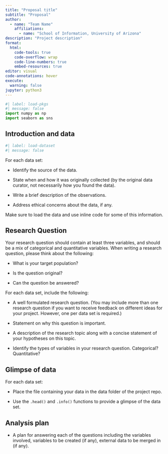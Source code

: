 ```yaml
---
title: "Proposal title"
subtitle: "Proposal"
author: 
  - name: "Team Name"
    affiliations:
      - name: "School of Information, University of Arizona"
description: "Project description"
format:
  html:
    code-tools: true
    code-overflow: wrap
    code-line-numbers: true
    embed-resources: true
editor: visual
code-annotations: hover
execute:
  warning: false
jupyter: python3
---
```


```python
#| label: load-pkgs
#| message: false
import numpy as np
import seaborn as sns
```

## Introduction and data

```python
#| label: load-dataset
#| message: false
```

For each data set:

- Identify the source of the data.

- State when and how it was originally collected (by the original data curator, not necessarily how you found the data).

- Write a brief description of the observations.

- Address ethical concerns about the data, if any.

Make sure to load the data and use inline code for some of this information.

## Research Question

Your research question should contain at least three variables, and should be a mix of categorical and quantitative variables. When writing a research question, please think about the following:

- What is your target population?

- Is the question original?

- Can the question be answered?

For each data set, include the following:

- A well formulated research question. (You may include more than one research question if you want to receive feedback on different ideas for your project. However, one per data set is required.)

- Statement on why this question is important.

- A description of the research topic along with a concise statement of your hypotheses on this topic.

- Identify the types of variables in your research question. Categorical? Quantitative?

## Glimpse of data

For each data set:

- Place the file containing your data in the data folder of the project repo.

- Use the `.head()` and `.info()` functions to provide a glimpse of the data set.

## Analysis plan

-   A plan for answering each of the questions including the variables involved, variables to be created (if any), external data to be merged in (if any).